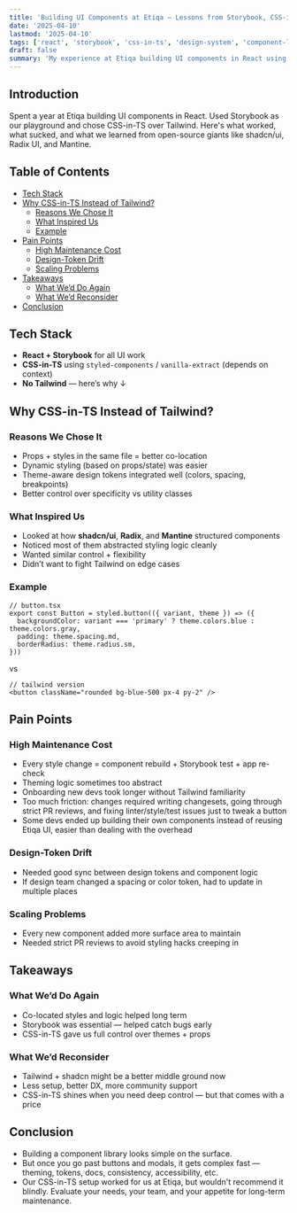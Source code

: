 ```yaml
---
title: 'Building UI Components at Etiqa — Lessons from Storybook, CSS-in-TS, and Why We Didn’t Use Tailwind'
date: '2025-04-10'
lastmod: '2025-04-10'
tags: ['react', 'storybook', 'css-in-ts', 'design-system', 'component-library']
draft: false
summary: 'My experience at Etiqa building UI components in React using Storybook. Why we went with CSS-in-TS instead of Tailwind, what we learned from shadcn, Radix, Mantine — and the hidden overhead nobody talks about.'
---
```


## Introduction

Spent a year at Etiqa building UI components in React. Used Storybook as our playground and chose CSS-in-TS over Tailwind. Here's what worked, what sucked, and what we learned from open-source giants like shadcn/ui, Radix UI, and Mantine.

## Table of Contents

- [Tech Stack](#tech-stack)
- [Why CSS-in-TS Instead of Tailwind?](#why-css-in-ts-instead-of-tailwind)
  - [Reasons We Chose It](#reasons-we-chose-it)
  - [What Inspired Us](#what-inspired-us)
  - [Example](#example)
- [Pain Points](#pain-points)
  - [High Maintenance Cost](#high-maintenance-cost)
  - [Design-Token Drift](#design-token-drift)
  - [Scaling Problems](#scaling-problems)
- [Takeaways](#takeaways)
  - [What We’d Do Again](#what-wed-do-again)
  - [What We’d Reconsider](#what-wed-reconsider)
- [Conclusion](#conclusion)

## Tech Stack

- **React + Storybook** for all UI work
- **CSS-in-TS** using `styled-components` / `vanilla-extract` (depends on context)
- **No Tailwind** — here’s why ↓

## Why CSS-in-TS Instead of Tailwind?

### Reasons We Chose It

- Props + styles in the same file = better co-location
- Dynamic styling (based on props/state) was easier
- Theme-aware design tokens integrated well (colors, spacing, breakpoints)
- Better control over specificity vs utility classes

### What Inspired Us

- Looked at how **shadcn/ui**, **Radix**, and **Mantine** structured components
- Noticed most of them abstracted styling logic cleanly
- Wanted similar control + flexibility
- Didn’t want to fight Tailwind on edge cases

### Example

```tsx
// button.tsx
export const Button = styled.button(({ variant, theme }) => ({
  backgroundColor: variant === 'primary' ? theme.colors.blue : theme.colors.gray,
  padding: theme.spacing.md,
  borderRadius: theme.radius.sm,
}))
```

vs

```tsx
// tailwind version
<button className="rounded bg-blue-500 px-4 py-2" />
```

## Pain Points

### High Maintenance Cost

- Every style change = component rebuild + Storybook test + app re-check
- Theming logic sometimes too abstract
- Onboarding new devs took longer without Tailwind familiarity
- Too much friction: changes required writing changesets, going through strict PR reviews, and fixing linter/style/test issues just to tweak a button
- Some devs ended up building their own components instead of reusing Etiqa UI, easier than dealing with the overhead

### Design-Token Drift

- Needed good sync between design tokens and component logic
- If design team changed a spacing or color token, had to update in multiple places

### Scaling Problems

- Every new component added more surface area to maintain
- Needed strict PR reviews to avoid styling hacks creeping in

## Takeaways

### What We’d Do Again

- Co-located styles and logic helped long term
- Storybook was essential — helped catch bugs early
- CSS-in-TS gave us full control over themes + props

### What We’d Reconsider

- Tailwind + shadcn might be a better middle ground now
- Less setup, better DX, more community support
- CSS-in-TS shines when you need deep control — but that comes with a price

## Conclusion

- Building a component library looks simple on the surface.
- But once you go past buttons and modals, it gets complex fast — theming, tokens, docs, consistency, accessibility, etc.
- Our CSS-in-TS setup worked for us at Etiqa, but wouldn't recommend it blindly. Evaluate your needs, your team, and your appetite for long-term maintenance.
